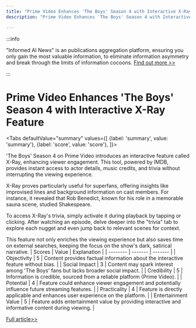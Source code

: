 ```yaml
---
title: "Prime Video Enhances 'The Boys' Season 4 with Interactive X-Ray Feature"
description: "Prime Video Enhances 'The Boys' Season 4 with Interactive X-Ray Feature"

---
```



:::info

"Informed AI News" is an publications aggregation platform, ensuring you only gain the most valuable information, to eliminate information asymmetry and break through the limits of information cocoons.  [Find out more >>](/)

:::

# Prime Video Enhances 'The Boys' Season 4 with Interactive X-Ray Feature


<Tabs
	defaultValue="summary"
	values={[
	{label: 'summary', value: 'summary'},
	{label: 'score', value: 'score'},
]}>
<TabItem value="summary">


'The Boys' Season 4 on Prime Video introduces an interactive feature called X-Ray, enhancing viewer engagement. This tool, powered by IMDB, provides instant access to actor details, music credits, and trivia without interrupting the viewing experience.

X-Ray proves particularly useful for superfans, offering insights like improvised lines and background information on cast members. For instance, it revealed that Rob Benedict, known for his role in a memorable sauna scene, studied Shakespeare.

To access X-Ray's trivia, simply activate it during playback by tapping or clicking. After watching an episode, delve deeper into the "trivia" tab to explore each nugget and even jump back to relevant scenes for context.

This feature not only enriches the viewing experience but also saves time on external searches, keeping the focus on the show's dark, satirical narrative.
</TabItem>
<TabItem value="score">
	| Scores     | Value   | Explanation |
	| -------- | ------- | ------- |
	| Objectivity  | 5    | Content provides factual information about the interactive feature without bias.    |
	| Social Impact | 3     | Content may spark interest among 'The Boys' fans but lacks broader social impact.    |
	| Credibility    | 5    | Information is credible, sourced from a reliable platform (Prime Video).    |
	| Potential    | 4    | Feature could enhance viewer engagement and potentially influence future streaming features.    |
	| Practicality    | 4    | Feature is directly applicable and enhances user experience on the platform.    |
	| Entertainment Value    | 5    | Feature adds entertainment value by providing interactive and informative content during viewing.    |
</TabItem>
</Tabs>

[Full article>>](https://www.cnet.com/tech/services-and-software/the-boys-season-4-gets-more-interactive-with-this-prime-video-feature/#ftag=CAD590a51e)
